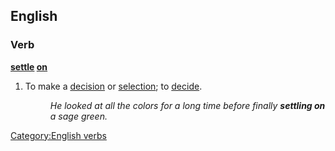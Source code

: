==English==

===Verb===
'''[[settle]] [[on]]'''
# {{idiom}} To make a [[decision]] or [[selection]]; to [[decide]].
#:''He looked at all the colors for a long time before finally '''settling on''' a sage green.''

[[Category:English verbs]]